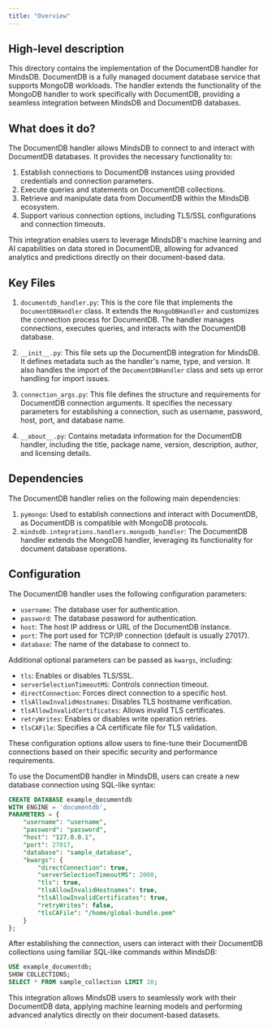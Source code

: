 ```yaml
---
title: "Overview"
---
```


## High-level description
This directory contains the implementation of the DocumentDB handler for MindsDB. DocumentDB is a fully managed document database service that supports MongoDB workloads. The handler extends the functionality of the MongoDB handler to work specifically with DocumentDB, providing a seamless integration between MindsDB and DocumentDB databases.

## What does it do?
The DocumentDB handler allows MindsDB to connect to and interact with DocumentDB databases. It provides the necessary functionality to:

1. Establish connections to DocumentDB instances using provided credentials and connection parameters.
2. Execute queries and statements on DocumentDB collections.
3. Retrieve and manipulate data from DocumentDB within the MindsDB ecosystem.
4. Support various connection options, including TLS/SSL configurations and connection timeouts.

This integration enables users to leverage MindsDB's machine learning and AI capabilities on data stored in DocumentDB, allowing for advanced analytics and predictions directly on their document-based data.

## Key Files

1. `documentdb_handler.py`: This is the core file that implements the `DocumentDBHandler` class. It extends the `MongoDBHandler` and customizes the connection process for DocumentDB. The handler manages connections, executes queries, and interacts with the DocumentDB database.

2. `__init__.py`: This file sets up the DocumentDB integration for MindsDB. It defines metadata such as the handler's name, type, and version. It also handles the import of the `DocumentDBHandler` class and sets up error handling for import issues.

3. `connection_args.py`: This file defines the structure and requirements for DocumentDB connection arguments. It specifies the necessary parameters for establishing a connection, such as username, password, host, port, and database name.

4. `__about__.py`: Contains metadata information for the DocumentDB handler, including the title, package name, version, description, author, and licensing details.

## Dependencies
The DocumentDB handler relies on the following main dependencies:

1. `pymongo`: Used to establish connections and interact with DocumentDB, as DocumentDB is compatible with MongoDB protocols.
2. `mindsdb.integrations.handlers.mongodb_handler`: The DocumentDB handler extends the MongoDB handler, leveraging its functionality for document database operations.

## Configuration
The DocumentDB handler uses the following configuration parameters:

- `username`: The database user for authentication.
- `password`: The database password for authentication.
- `host`: The host IP address or URL of the DocumentDB instance.
- `port`: The port used for TCP/IP connection (default is usually 27017).
- `database`: The name of the database to connect to.

Additional optional parameters can be passed as `kwargs`, including:

- `tls`: Enables or disables TLS/SSL.
- `serverSelectionTimeoutMS`: Controls connection timeout.
- `directConnection`: Forces direct connection to a specific host.
- `tlsAllowInvalidHostnames`: Disables TLS hostname verification.
- `tlsAllowInvalidCertificates`: Allows invalid TLS certificates.
- `retryWrites`: Enables or disables write operation retries.
- `tlsCAFile`: Specifies a CA certificate file for TLS validation.

These configuration options allow users to fine-tune their DocumentDB connections based on their specific security and performance requirements.

To use the DocumentDB handler in MindsDB, users can create a new database connection using SQL-like syntax:

```sql
CREATE DATABASE example_documentdb
WITH ENGINE = 'documentdb',
PARAMETERS = {
    "username": "username",
    "password": "password",
    "host": "127.0.0.1",
    "port": 27017,
    "database": "sample_database",
    "kwargs": {
        "directConnection": true,
        "serverSelectionTimeoutMS": 2000,
        "tls": true,
        "tlsAllowInvalidHostnames": true,
        "tlsAllowInvalidCertificates": true,
        "retryWrites": false,
        "tlsCAFile": "/home/global-bundle.pem"
    }
};
```

After establishing the connection, users can interact with their DocumentDB collections using familiar SQL-like commands within MindsDB:

```sql
USE example_documentdb;
SHOW COLLECTIONS;
SELECT * FROM sample_collection LIMIT 10;
```

This integration allows MindsDB users to seamlessly work with their DocumentDB data, applying machine learning models and performing advanced analytics directly on their document-based datasets.
